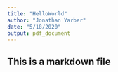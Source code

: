 ```yaml
---
title: "HelloWorld"
author: "Jonathan Yarber"
date: "5/18/2020"
output: pdf_document
---
```


## This is a markdown file
